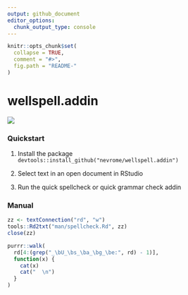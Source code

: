 ```yaml
---
output: github_document
editor_options: 
  chunk_output_type: console
---
```


<!-- README.md is generated from README.Rmd. Please edit that file -->

```r
knitr::opts_chunk$set(
  collapse = TRUE,
  comment = "#>",
  fig.path = "README-"
)
```

# wellspell.addin

![](https://github.com/nevrome/wellspell.addin/raw/master/inst/gif/dracula.gif)

### Quickstart

1. Install the package `devtools::install_github("nevrome/wellspell.addin")`

2. Select text in an open document in RStudio

3. Run the quick spellcheck or quick grammar check addin

### Manual

```r
zz <- textConnection("rd", "w")
tools::Rd2txt("man/spellcheck.Rd", zz)
close(zz)

purrr::walk(
  rd[4:(grep("_\bU_\bs_\ba_\bg_\be:", rd) - 1)],
  function(x) {
    cat(x)
    cat("  \n")
  }
)
```


